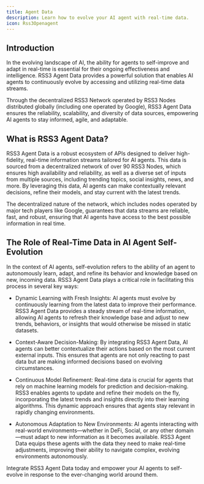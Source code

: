 ```yaml
---
title: Agent Data
description: Learn how to evolve your AI agent with real-time data.
icon: Rss3Openagent
---
```


## Introduction

In the evolving landscape of AI, the ability for agents to self-improve and adapt in real-time is essential for their ongoing effectiveness and intelligence.
RSS3 Agent Data provides a powerful solution that enables AI agents to continuously evolve by accessing and utilizing real-time data streams.

Through the decentralized RSS3 Network operated by RSS3 Nodes distributed globally (including one operated by Google), RSS3 Agent Data ensures the reliability, scalability, and diversity of data sources, empowering AI agents to stay informed, agile, and adaptable.

## What is RSS3 Agent Data?

RSS3 Agent Data is a robust ecosystem of APIs designed to deliver high-fidelity, real-time information streams tailored for AI agents.
This data is sourced from a decentralized network of over 90 RSS3 Nodes, which ensures high availability and reliability, as well as a diverse set of inputs from multiple sources, including trending topics, social insights, news, and more.
By leveraging this data, AI agents can make contextually relevant decisions, refine their models, and stay current with the latest trends.

The decentralized nature of the network, which includes nodes operated by major tech players like Google, guarantees that data streams are reliable, fast, and robust, ensuring that AI agents have access to the best possible information in real time.

## The Role of Real-Time Data in AI Agent Self-Evolution

In the context of AI agents, self-evolution refers to the ability of an agent to autonomously learn, adapt, and refine its behavior and knowledge based on new, incoming data.
RSS3 Agent Data plays a critical role in facilitating this process in several key ways:

- Dynamic Learning with Fresh Insights: AI agents must evolve by continuously learning from the latest data to improve their performance.
RSS3 Agent Data provides a steady stream of real-time information, allowing AI agents to refresh their knowledge base and adjust to new trends, behaviors, or insights that would otherwise be missed in static datasets.

- Context-Aware Decision-Making: By integrating RSS3 Agent Data, AI agents can better contextualize their actions based on the most current external inputs.
This ensures that agents are not only reacting to past data but are making informed decisions based on evolving circumstances.

- Continuous Model Refinement: Real-time data is crucial for agents that rely on machine learning models for prediction and decision-making.
RSS3 enables agents to update and refine their models on the fly, incorporating the latest trends and insights directly into their learning algorithms.
This dynamic approach ensures that agents stay relevant in rapidly changing environments.

- Autonomous Adaptation to New Environments: AI agents interacting with real-world environments—whether in DeFi, Social, or any other domain—must adapt to new information as it becomes available.
RSS3 Agent Data equips these agents with the data they need to make real-time adjustments, improving their ability to navigate complex, evolving environments autonomously.

Integrate RSS3 Agent Data today and empower your AI agents to self-evolve in response to the ever-changing world around them.
